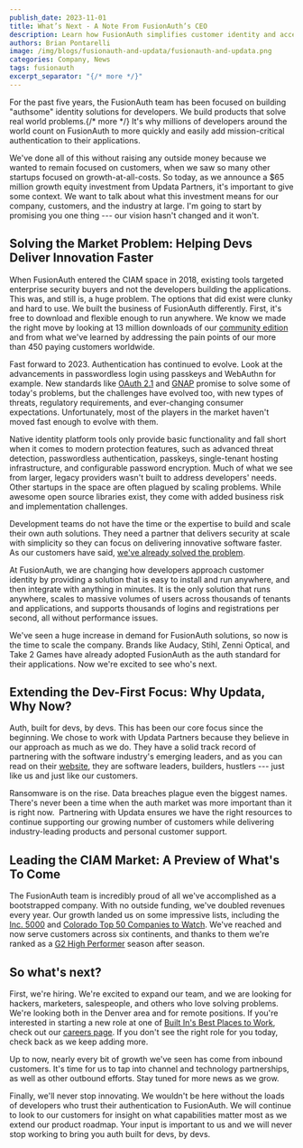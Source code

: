 ```yaml
---
publish_date: 2023-11-01
title: What’s Next - A Note From FusionAuth’s CEO
description: Learn how FusionAuth simplifies customer identity and access management for developers, and why partnering with Updata will help scale to meet demand. 
authors: Brian Pontarelli
image: /img/blogs/fusionauth-and-updata/fusionauth-and-updata.png
categories: Company, News
tags: fusionauth
excerpt_separator: "{/* more */}"
---
```

For the past five years, the FusionAuth team has been focused on building "authsome" identity solutions for developers. We build products that solve real world problems.{/* more */} It's why millions of developers around the world count on FusionAuth to more quickly and easily add mission-critical authentication to their applications.

We've done all of this without raising any outside money because we wanted to remain focused on customers, when we saw so many other startups focused on growth-at-all-costs. So today, as we announce a $65 million growth equity investment from Updata Partners, it's important to give some context. We want to talk about what this investment means for our company, customers, and the industry at large. I'm going to start by promising you one thing --- our vision hasn't changed and it won't.

## Solving the Market Problem: Helping Devs Deliver Innovation Faster

When FusionAuth entered the CIAM space in 2018, existing tools targeted enterprise security buyers and not the developers building the applications. This was, and still is, a huge problem. The options that did exist were clunky and hard to use. We built the business of FusionAuth differently. First, it's free to download and flexible enough to run anywhere. We know we made the right move by looking at 13 million downloads of our [community edition](/download) and from what we've learned by addressing the pain points of our more than 450 paying customers worldwide.

Fast forward to 2023. Authentication has continued to evolve. Look at the advancements in passwordless login using passkeys and WebAuthn for example. New standards like [OAuth 2.1](/articles/oauth/differences-between-oauth-2-oauth-2-1) and [GNAP](/blog/gnap-next-gen-oauth) promise to solve some of today's problems, but the challenges have evolved too, with new types of threats, regulatory requirements, and ever-changing consumer expectations. Unfortunately, most of the players in the market haven't moved fast enough to evolve with them.

Native identity platform tools only provide basic functionality and fall short when it comes to modern protection features, such as advanced threat detection, passwordless authentication, passkeys, single-tenant hosting infrastructure, and configurable password encryption. Much of what we see from larger, legacy providers wasn't built to address developers' needs. Other startups in the space are often plagued by scaling problems. While awesome open source libraries exist, they come with added business risk and implementation challenges.

Development teams do not have the time or the expertise to build and scale their own auth solutions. They need a partner that delivers security at scale with simplicity so they can focus on delivering innovative software faster. As our customers have said, [we've already solved the problem](/blog/treefort-uses-fusionauth-for-all-auth).

At FusionAuth, we are changing how developers approach customer identity by providing a solution that is easy to install and run anywhere, and then integrate with anything in minutes. It is the only solution that runs anywhere, scales to massive volumes of users across thousands of tenants and applications, and supports thousands of logins and registrations per second, all without performance issues.

We've seen a huge increase in demand for FusionAuth solutions, so now is the time to scale the company. Brands like Audacy, Stihl, Zenni Optical, and Take 2 Games have already adopted FusionAuth as the auth standard for their applications. Now we're excited to see who's next.

## Extending the Dev-First Focus: Why Updata, Why Now?

Auth, built for devs, by devs. This has been our core focus since the beginning. We chose to work with Updata Partners because they believe in our approach as much as we do. They have a solid track record of partnering with the software industry's emerging leaders, and as you can read on their [website](https://updata.com/), they are software leaders, builders, hustlers --- just like us and just like our customers.

Ransomware is on the rise. Data breaches plague even the biggest names. There's never been a time when the auth market was more important than it is right now.  Partnering with Updata ensures we have the right resources to continue supporting our growing number of customers while delivering industry-leading products and personal customer support.

## Leading the CIAM Market: A Preview of What's To Come

The FusionAuth team is incredibly proud of all we've accomplished as a bootstrapped company. With no outside funding, we've doubled revenues every year. Our growth landed us on some impressive lists, including the [Inc. 5000](/blog/fusionauth-inc-5000) and [Colorado Top 50 Companies to Watch](/blog/fusionauth-colorado-company-to-watch). We've reached and now serve customers across six continents, and thanks to them we're ranked as a [G2 High Performer](/blog/fusionauth-g2-fall23) season after season.

## So what's next?

First, we're hiring. We're excited to expand our team, and we are looking for hackers, marketers, salespeople, and others who love solving problems. We're looking both in the Denver area and for remote positions. If you're interested in starting a new role at one of [Built In's Best Places to Work](/blog/best-places-to-work), check out our [careers page](/jobs). If you don't see the right role for you today, check back as we keep adding more.

Up to now, nearly every bit of growth we've seen has come from inbound customers. It's time for us to tap into channel and technology partnerships, as well as other outbound efforts. Stay tuned for more news as we grow.

Finally, we'll never stop innovating. We wouldn't be here without the loads of developers who trust their authentication to FusionAuth. We will continue to look to our customers for insight on what capabilities matter most as we extend our product roadmap. Your input is important to us and we will never stop working to bring you auth built for devs, by devs.

